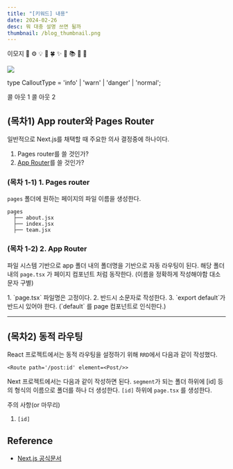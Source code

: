 ```yaml
---
title: "[키워드] 내용"
date: 2024-02-26
desc: 뭐 대충 설명 쓰면 될까
thumbnail: /blog_thumbnail.png
---
```


이모지
🚨 ⚙️ 💡 📍 🍀 ✨ 🎉
📚 📖 📕



![](/blog_thumbnail.png)

type CalloutType = 'info' | 'warn' | 'danger' | 'normal';

<Callout type="warn">
콜 아웃 1
</Callout>

<Callout type="info">
콜 아웃 2
</Callout>


## (목차1) App router와 Pages Router

일반적으로 Next.js를 채택할 때 주요한 의사 결정중에 하나이다. 
1. Pages router를 쓸 것인가?
2. [App Router](https://nextjs.org/docs/app)를 쓸 것인가?


### (목차 1-1) 1. Pages router

`pages` 폴더에 원하는 페이지의 파일 이름을 생성한다. 

```
pages
  ├── about.jsx
  ├── index.jsx
  ├── team.jsx
```

### (목차 1-2) 2. App Router

파일 시스템 기반으로 app 폴더 내의 폴더명을 기반으로 자동 라우팅이 된다. 
해당 폴더내의 `page.tsx` 가 페이지 컴포넌트 처럼 동작한다. (이름을 정확하게 작성해야함 대소문자 구별)

<Callout type="warn">
1. `page.tsx` 파일명은 고정이다.
2. 반드시 소문자로 작성한다.
3. `export default`가 반드시 있어야 한다. (`default` 를 page 컴포넌트로 인식한다.)
</Callout>

---

## (목차2) 동적 라우팅

React 프로젝트에서는 동적 라우팅을 설정하기 위해 `RRD`에서 다음과 같이 작성했다.

```JSX
<Route path='/post:id' element=<Post/>>
```

Next 프로젝트에서는 다음과 같이 작성하면 된다.
`segment`가 되는 폴더 하위에 [id] 등의 형식의 이름으로 폴더를 하나 더 생성한다.
`[id]` 하위에 `page.tsx` 를 생성한다. 



주의 사항(or 마무리)
<Callout type="warn">
1. `[id]`
</Callout>


## Reference

- [Next.js 공식문서](https://nextjs.org/docs/app)